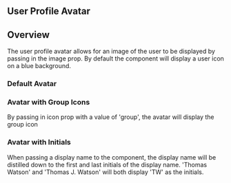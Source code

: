
## User Profile Avatar

<Canvas>
  <Story id="components-userprofileimage--with-image" />
</Canvas>

## Overview

The user profile avatar allows for an image of the user to be displayed by
passing in the image prop. By default the component will display a user icon on
a blue background.

### Default Avatar

<Canvas>
  <Story id="components-userprofileimage--default" />
</Canvas>

### Avatar with Group Icons

By passing in icon prop with a value of 'group', the avatar will display the
group icon

<Canvas>
  <Story id="components-userprofileimage--with-group-icon" />
</Canvas>

### Avatar with Initials

When passing a display name to the component, the display name will be distilled
down to the first and last initials of the display name. 'Thomas Watson' and
'Thomas J. Watson' will both display 'TW' as the initials.

<Canvas>
  <Story id="components-userprofileimage--with-initials" />
</Canvas>


<ArgsTable />
